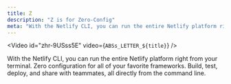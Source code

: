 ```yaml
---
title: Z
description: "Z is for Zero-Config"
meta: "With the Netlify CLI, you can run the entire Netlify platform right from your terminal. Zero configuration for all of your favorite frameworks."
---
```


<Video id="zhr-9USss5E" video={`ABSs_LETTER_${title}`} />

With the Netlify CLI, you can run the entire Netlify platform right from your terminal. Zero configuration for all of your favorite frameworks. Build, test, deploy, and share with teammates, all directly from the command line.